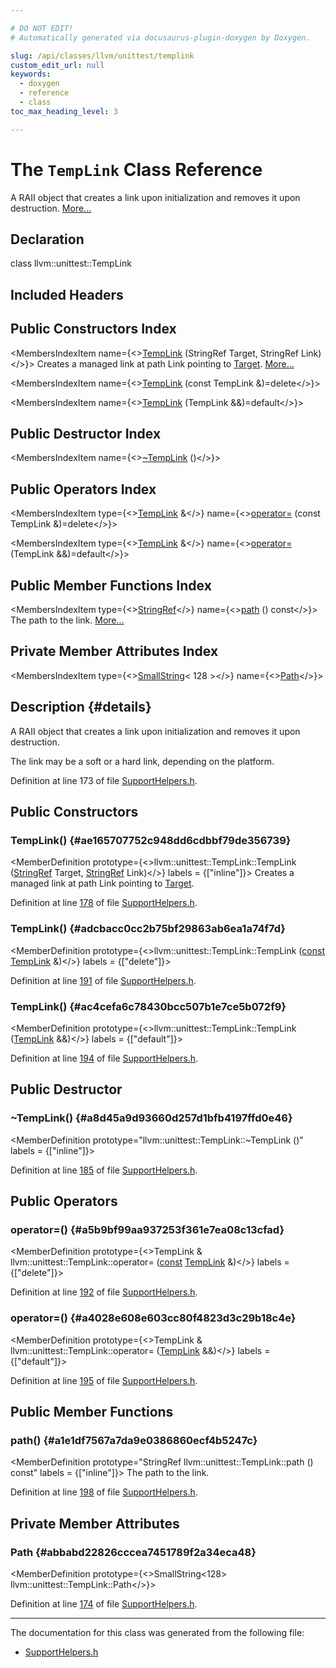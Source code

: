 ```yaml
---

# DO NOT EDIT!
# Automatically generated via docusaurus-plugin-doxygen by Doxygen.

slug: /api/classes/llvm/unittest/templink
custom_edit_url: null
keywords:
  - doxygen
  - reference
  - class
toc_max_heading_level: 3

---
```





# The `TempLink` Class Reference

<DoxygenPage pluginConfig={pluginConfig}>

A RAII object that creates a link upon initialization and removes it upon destruction. <a href="#details">More...</a>

## Declaration

<CodeBlock>class llvm::unittest::TempLink</CodeBlock>

## Included Headers

<IncludesList>
<IncludesListItem
  filePath="llvm/Testing/Support/SupportHelpers.h"
  permalink="/docs/api/files/include/include/llvm/include/llvm/testing/include/llvm/testing/support/supporthelpers-h"
  isLocal="true" />
</IncludesList>

## Public Constructors Index

<MembersIndex>

<MembersIndexItem
  name={<><a href="#ae165707752c948dd6cdbbf79de356739">TempLink</a> (StringRef Target, StringRef Link)</>}>
Creates a managed link at path Link pointing to <a href="/docs/api/classes/llvm/target">Target</a>. <a href="#ae165707752c948dd6cdbbf79de356739">More...</a>
</MembersIndexItem>

<MembersIndexItem
  name={<><a href="#adcbacc0cc2b75bf29863ab6ea1a74f7d">TempLink</a> (const TempLink &amp;)=delete</>}>
</MembersIndexItem>

<MembersIndexItem
  name={<><a href="#ac4cefa6c78430bcc507b1e7ce5b072f9">TempLink</a> (TempLink &amp;&amp;)=default</>}>
</MembersIndexItem>

</MembersIndex>

## Public Destructor Index

<MembersIndex>

<MembersIndexItem
  name={<><a href="#a8d45a9d93660d257d1bfb4197ffd0e46">~TempLink</a> ()</>}>
</MembersIndexItem>

</MembersIndex>

## Public Operators Index

<MembersIndex>

<MembersIndexItem
  type={<><a href="/docs/api/classes/llvm/unittest/templink">TempLink</a> &amp;</>}
  name={<><a href="#a5b9bf99aa937253f361e7ea08c13cfad">operator=</a> (const TempLink &amp;)=delete</>}>
</MembersIndexItem>

<MembersIndexItem
  type={<><a href="/docs/api/classes/llvm/unittest/templink">TempLink</a> &amp;</>}
  name={<><a href="#a4028e608e603cc80f4823d3c29b18c4e">operator=</a> (TempLink &amp;&amp;)=default</>}>
</MembersIndexItem>

</MembersIndex>

## Public Member Functions Index

<MembersIndex>

<MembersIndexItem
  type={<><a href="/docs/api/classes/llvm/stringref">StringRef</a></>}
  name={<><a href="#a1e1df7567a7da9e0386860ecf4b5247c">path</a> () const</>}>
The path to the link. <a href="#a1e1df7567a7da9e0386860ecf4b5247c">More...</a>
</MembersIndexItem>

</MembersIndex>

## Private Member Attributes Index

<MembersIndex>

<MembersIndexItem
  type={<><a href="/docs/api/classes/llvm/smallstring">SmallString</a>&lt; 128 &gt;</>}
  name={<><a href="#abbabd22826cccea7451789f2a34eca48">Path</a></>}>
</MembersIndexItem>

</MembersIndex>

## Description {#details}

A RAII object that creates a link upon initialization and removes it upon destruction.

The link may be a soft or a hard link, depending on the platform.

Definition at line 173 of file <a href="/docs/api/files/include/include/llvm/include/llvm/testing/include/llvm/testing/support/supporthelpers-h">SupportHelpers.h</a>.

<SectionDefinition>

## Public Constructors

### TempLink() {#ae165707752c948dd6cdbbf79de356739}

<MemberDefinition
  prototype={<>llvm::unittest::TempLink::TempLink (<a href="/docs/api/classes/llvm/stringref">StringRef</a> Target, <a href="/docs/api/classes/llvm/stringref">StringRef</a> Link)</>}
  labels = {["inline"]}>
Creates a managed link at path Link pointing to <a href="/docs/api/classes/llvm/target">Target</a>.

Definition at line <a href="/docs/api/files/include/include/llvm/include/llvm/testing/include/llvm/testing/support/supporthelpers-h/#l00178">178</a> of file <a href="/docs/api/files/include/include/llvm/include/llvm/testing/include/llvm/testing/support/supporthelpers-h">SupportHelpers.h</a>.
</MemberDefinition>

### TempLink() {#adcbacc0cc2b75bf29863ab6ea1a74f7d}

<MemberDefinition
  prototype={<>llvm::unittest::TempLink::TempLink (<a href="/docs/api/files/lib/lib/target/lib/target/aarch64/aarch64promoteconstant-cpp/#a90f8350fecae261c25be85d38b451bff">const</a> <a href="/docs/api/classes/llvm/unittest/templink">TempLink</a> &amp;)</>}
  labels = {["delete"]}>

Definition at line <a href="/docs/api/files/include/include/llvm/include/llvm/testing/include/llvm/testing/support/supporthelpers-h/#l00191">191</a> of file <a href="/docs/api/files/include/include/llvm/include/llvm/testing/include/llvm/testing/support/supporthelpers-h">SupportHelpers.h</a>.
</MemberDefinition>

### TempLink() {#ac4cefa6c78430bcc507b1e7ce5b072f9}

<MemberDefinition
  prototype={<>llvm::unittest::TempLink::TempLink (<a href="/docs/api/classes/llvm/unittest/templink">TempLink</a> &amp;&amp;)</>}
  labels = {["default"]}>

Definition at line <a href="/docs/api/files/include/include/llvm/include/llvm/testing/include/llvm/testing/support/supporthelpers-h/#l00194">194</a> of file <a href="/docs/api/files/include/include/llvm/include/llvm/testing/include/llvm/testing/support/supporthelpers-h">SupportHelpers.h</a>.
</MemberDefinition>

</SectionDefinition>

<SectionDefinition>

## Public Destructor

### ~TempLink() {#a8d45a9d93660d257d1bfb4197ffd0e46}

<MemberDefinition
  prototype="llvm::unittest::TempLink::~TempLink ()"
  labels = {["inline"]}>

Definition at line <a href="/docs/api/files/include/include/llvm/include/llvm/testing/include/llvm/testing/support/supporthelpers-h/#l00185">185</a> of file <a href="/docs/api/files/include/include/llvm/include/llvm/testing/include/llvm/testing/support/supporthelpers-h">SupportHelpers.h</a>.
</MemberDefinition>

</SectionDefinition>

<SectionDefinition>

## Public Operators

### operator=() {#a5b9bf99aa937253f361e7ea08c13cfad}

<MemberDefinition
  prototype={<>TempLink &amp; llvm::unittest::TempLink::operator= (<a href="/docs/api/files/lib/lib/target/lib/target/aarch64/aarch64promoteconstant-cpp/#a90f8350fecae261c25be85d38b451bff">const</a> <a href="/docs/api/classes/llvm/unittest/templink">TempLink</a> &amp;)</>}
  labels = {["delete"]}>

Definition at line <a href="/docs/api/files/include/include/llvm/include/llvm/testing/include/llvm/testing/support/supporthelpers-h/#l00192">192</a> of file <a href="/docs/api/files/include/include/llvm/include/llvm/testing/include/llvm/testing/support/supporthelpers-h">SupportHelpers.h</a>.
</MemberDefinition>

### operator=() {#a4028e608e603cc80f4823d3c29b18c4e}

<MemberDefinition
  prototype={<>TempLink &amp; llvm::unittest::TempLink::operator= (<a href="/docs/api/classes/llvm/unittest/templink">TempLink</a> &amp;&amp;)</>}
  labels = {["default"]}>

Definition at line <a href="/docs/api/files/include/include/llvm/include/llvm/testing/include/llvm/testing/support/supporthelpers-h/#l00195">195</a> of file <a href="/docs/api/files/include/include/llvm/include/llvm/testing/include/llvm/testing/support/supporthelpers-h">SupportHelpers.h</a>.
</MemberDefinition>

</SectionDefinition>

<SectionDefinition>

## Public Member Functions

### path() {#a1e1df7567a7da9e0386860ecf4b5247c}

<MemberDefinition
  prototype="StringRef llvm::unittest::TempLink::path () const"
  labels = {["inline"]}>
The path to the link.

Definition at line <a href="/docs/api/files/include/include/llvm/include/llvm/testing/include/llvm/testing/support/supporthelpers-h/#l00198">198</a> of file <a href="/docs/api/files/include/include/llvm/include/llvm/testing/include/llvm/testing/support/supporthelpers-h">SupportHelpers.h</a>.
</MemberDefinition>

</SectionDefinition>

<SectionDefinition>

## Private Member Attributes

### Path {#abbabd22826cccea7451789f2a34eca48}

<MemberDefinition
  prototype={<>SmallString&lt;128&gt; llvm::unittest::TempLink::Path</>}>

Definition at line <a href="/docs/api/files/include/include/llvm/include/llvm/testing/include/llvm/testing/support/supporthelpers-h/#l00174">174</a> of file <a href="/docs/api/files/include/include/llvm/include/llvm/testing/include/llvm/testing/support/supporthelpers-h">SupportHelpers.h</a>.
</MemberDefinition>

</SectionDefinition>

<hr/>

The documentation for this class was generated from the following file:

<ul>
<li><a href="/docs/api/files/include/include/llvm/include/llvm/testing/include/llvm/testing/support/supporthelpers-h">SupportHelpers.h</a></li>
</ul>

</DoxygenPage>
